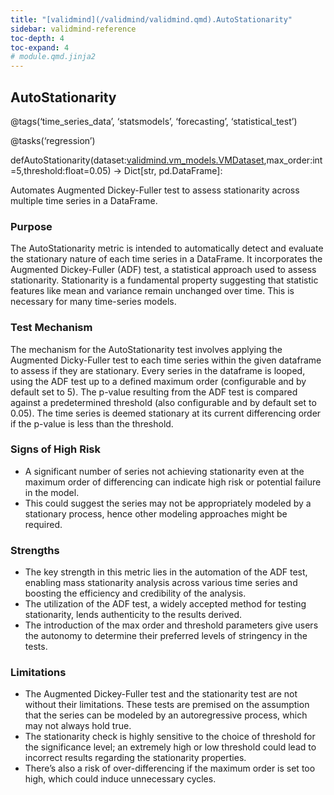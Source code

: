 ```yaml
---
title: "[validmind](/validmind/validmind.qmd).AutoStationarity"
sidebar: validmind-reference
toc-depth: 4
toc-expand: 4
# module.qmd.jinja2
---
```


<!-- function.qmd.jinja2 -->

## AutoStationarity<span class="suffix"></span>

<!-- signatures.jinja2 -->

::: {.signature}

<span class="decorators"><span class="decorator">@<span class="n">tags(<span class="s">'time_series_data'</span>, <span class="s">'statsmodels'</span>, <span class="s">'forecasting'</span>, <span class="s">'statistical_test'</span>)</span></span>

<span class="decorator">@<span class="n">tasks(<span class="s">'regression'</span>)</span></span> </span>

<span class="kw">def</span><span class="name">AutoStationarity</span>(<span class="params"><span class="n">dataset</span><span class="p">:</span><a href="/validmind/validmind/vm_models.qmd#vmdataset">validmind.vm_models.VMDataset</a><span class="muted">,</span></span><span class="params"><span class="n">max_order</span><span class="p">:</span><span class="nb">int</span><span class="o">=</span><span class="kc">5</span><span class="muted">,</span></span><span class="params"><span class="n">threshold</span><span class="p">:</span><span class="nb">float</span><span class="o">=</span><span class="kc">0.05</span></span>)<span class="p"> → </span><span class="return-annotation"><span class="n">Dict</span><span class="p">\[</span><span class="nb">str</span><span class="p">, </span><span class="n">pd</span>.<span class="n">DataFrame</span><span class="p">\]</span></span>:

:::

<!-- docstring.jinja2 -->

Automates Augmented Dickey-Fuller test to assess stationarity across multiple time series in a DataFrame.

### Purpose

The AutoStationarity metric is intended to automatically detect and evaluate the stationary nature of each time series in a DataFrame. It incorporates the Augmented Dickey-Fuller (ADF) test, a statistical approach used to assess stationarity. Stationarity is a fundamental property suggesting that statistic features like mean and variance remain unchanged over time. This is necessary for many time-series models.

### Test Mechanism

The mechanism for the AutoStationarity test involves applying the Augmented Dicky-Fuller test to each time series within the given dataframe to assess if they are stationary. Every series in the dataframe is looped, using the ADF test up to a defined maximum order (configurable and by default set to 5). The p-value resulting from the ADF test is compared against a predetermined threshold (also configurable and by default set to 0.05). The time series is deemed stationary at its current differencing order if the p-value is less than the threshold.

### Signs of High Risk

- A significant number of series not achieving stationarity even at the maximum order of differencing can indicate high risk or potential failure in the model.
- This could suggest the series may not be appropriately modeled by a stationary process, hence other modeling approaches might be required.

### Strengths

- The key strength in this metric lies in the automation of the ADF test, enabling mass stationarity analysis across various time series and boosting the efficiency and credibility of the analysis.
- The utilization of the ADF test, a widely accepted method for testing stationarity, lends authenticity to the results derived.
- The introduction of the max order and threshold parameters give users the autonomy to determine their preferred levels of stringency in the tests.

### Limitations

- The Augmented Dickey-Fuller test and the stationarity test are not without their limitations. These tests are premised on the assumption that the series can be modeled by an autoregressive process, which may not always hold true.
- The stationarity check is highly sensitive to the choice of threshold for the significance level; an extremely high or low threshold could lead to incorrect results regarding the stationarity properties.
- There's also a risk of over-differencing if the maximum order is set too high, which could induce unnecessary cycles.
